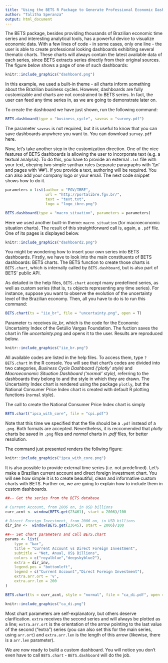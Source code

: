 ```yaml
---
title: "Using the BETS R Package to Generate Professional Economic Dashboards"
author: "Talitha Speranza"
output: html_document
---
```


The BETS package, besides providing thousands of Brazilian economic time series and interesting analytical tools, has a powerful device to visualize economic data. With a few lines of code - in some cases, only one line - the user is able to create professional looking dashboards exhibiting several thematic charts. These charts will always contain the latest available data of each series, since BETS extracts series directly from their original sources. The figure below shows a page of one of such dashboards:

```r
knitr::include_graphics("dashboard.png")
```

In this example, we used a built-in theme - all charts inform something about the Brazilian business cycles. However, dashboards are fully customizable and charts are not constrained to BETS series. In fact, the user can feed any time series in, as we are going to demonstrate later on. 

To create the dashboard we have just shown, run the following command:

```r
BETS.dashboard(type = "business_cycle", saveas = "survey.pdf")
```

The parameter `saveas` is not required, but it is useful to know that you can save dashboards anywhere you want to. You can download `survey.pdf` here. 

Now, let's take another step in the customization direction. One of the nice features of BETS dashboards is allowing the user to incorporate text (e.g. a textual analysis). To do this, you have to provide an external `.txt` file with your text, obeying two simple synthax rules (separate paragraphs with '\\\\n' and pages with '##'). If you provide a text, authoring will be required. You can also add your company logo or your email. The next code snippet shows how to do it. 

```r
parameters = list(author = "FGV/IBRE", 
                  url = "http://portalibre.fgv.br/",
                  text = "text.txt",
                  logo = "logo_ibre.png")

BETS.dashboard(type = "macro_situation", parameters = parameters)
```

Here we used another built-in theme: `macro_situation` (for macroeconomic situation charts). The result of this straightforward call is, again, a `.pdf` file. One of its pages is displayed below.

```r
knitr::include_graphics("dashboard2.png")
```

You might be wondering how to insert your own series into BETS dashboards. Firstly, we have to look into the main constituents of BETS dashboards: BETS charts. The BETS function to create those charts is `BETS.chart`, which is internally called by `BETS.dashboard`, but is also part of BETS' public API. 

As detailed in the help files, `BETS.chart` accept many predefined series, as well as custom series (that is, `ts` objects representing any time series). For instance, suppose you want to observe the evolution of the uncertainty level of the Brazilian economy. Then, all you have to do is to run this command:

```r
BETS.chart(ts = "iie_br", file = "uncertainty.png", open = T)
```

Parameter `ts` receives *iie_br*, which is the code for the Economic Uncertainty Index of the Getúlio Vargas Foundation. The fuction saves the chart in file *uncertainty.png* and opens it to the user. Results are reproduced below.

```r
knitr::include_graphics("iie_br.png")
```

All available codes are listed in the help files. To access them, type `?BETS.chart` in the R console. You will see that chart's codes are divided into two categories, *Business Cycle Dashboard ('plotly' style)* and *Macroeconomic Situation Dashboard ('normal' style)*, referring to the dashboards they belong to and the style in which they are drawn. The Uncertainty Index chart is rendered using the package `plotly`, but the National Consumer Price Index chart is created with default R plotting functions (`normal` style). 

The call to create the National Consumer Price Index chart is simply

```r
BETS.chart("ipca_with_core", file = "cpi.pdf")
```

Note that this time we specified that the file should be a `.pdf` instead of a `.png`. Both formats are accepted. Nevertheless, it is reccomended that *plotly* charts be saved in `.png` files and *normal* charts in *.pdf* files, for better resolution.

The command just presented renders the follwing figure:

```r
knitr::include_graphics("ipca_with_core.png")
```

It is also possible to provide external time series (i.e. not predefined). Let's make a Brazilian current account and direct foreign investment chart. You will see how simple it is to create beautiful, clean and informative custom charts with BETS. Further on, we are going to explain how to include them in custom dashboards. 

```r
##-- Get the series from the BETS database 

# Current Account, from 2006 on, in USD billions
curr_acnt <- window(BETS.get(23461), start = 2006)/100

# Direct Foreign Investment, from 2006 on, in USD billions
dir_inv <-  window(BETS.get(23645), start = 2006)/100

##-- Set chart parameters and call BETS.chart
params <- list(
    type = "bar",
    title = "Current Account vs Direct Foreign Investment",
    subtitle = "Net, Anual, US$ Billions",
    colors = c("royalblue","deepskyblue2"),
    extra = dir_inv,
    legend.pos = "bottomleft",
    legend = c("Current Account","Direct Foreign Investment"),
    extra.arr.ort = 'v',
    extra.arr.len = 200
)

BETS.chart(ts = curr_acnt, style = "normal", file = "ca_di.pdf", open = T, params = params)
```

```r
knitr::include_graphics("ca_di.png")
```

Most chart parameters are self-explanatory, but others deserve clarification. `extra` receives the second series and will always be plotted as a line; `extra.arr.ort` is the orientation of the arrow pointing to the last value of the second ("extra") series (you can also set this for the main series, using `arr.ort`) and `extra.arr.len` is the length of this arrow (likewise, there is a `arr.len` parameter).

We are now ready to build a custom dashboard. You will notice you don't even have to call `BETS.chart` - `BETS.dashboard` will do the job. 


